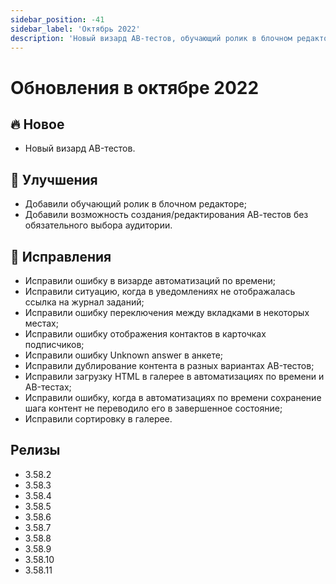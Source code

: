 ```yaml
---
sidebar_position: -41
sidebar_label: 'Октябрь 2022'
description: 'Новый визард AB-тестов, обучающий ролик в блочном редакторе и некоторые исправления'
---
```


# Обновления в октябре 2022

## 🔥 Новое

- Новый визард АB-тестов.

## 🚀 Улучшения

- Добавили обучающий ролик в блочном редакторе;
- Добавили возможность создания/редактирования АВ-тестов без обязательного выбора аудитории.

## 🐛 Исправления

- Исправили ошибку в визарде автоматизаций по времени;
- Исправили ситуацию, когда в уведомлениях не отображалась ссылка на журнал заданий;
- Исправили ошибку переключения между вкладками в некоторых местах;
- Исправили ошибку отображения контактов в карточках подписчиков;
- Исправили ошибку Unknown answer в анкете;
- Исправили дублирование контента в разных вариантах АB-тестов;
- Исправили загрузку HTML в галерее в автоматизациях по времени и AB-тестах;
- Исправили ошибку, когда в автоматизациях по времени сохранение шага контент не переводило его в завершенное состояние;
- Исправили сортировку в галерее.

## Релизы

- 3.58.2
- 3.58.3
- 3.58.4
- 3.58.5
- 3.58.6
- 3.58.7
- 3.58.8
- 3.58.9
- 3.58.10
- 3.58.11
